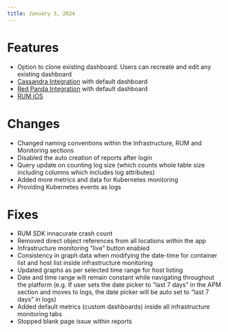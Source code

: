 ```yaml
---
title: January 3, 2024
---
```


# Features

- Option to clone existing dashboard. Users can recreate and edit any existing dashboard
- [Cassandra Integration](https://docs.middleware.io/integrations/cassandra-integration) with default dashboard 
- [Red Panda Integration](https://docs.middleware.io/integrations/redpanda-integration) with default dashboard
- [RUM iOS](https://docs.middleware.io/rum/rum-ios)

# Changes

- Changed naming conventions within the Infrastructure, RUM and Monitoring sections
- Disabled the auto creation of reports after login
- Query update on counting log size (which counts whole table size including columns which includes log attributes)
- Added more metrics and data for Kubernetes monitoring
- Providing Kubernetes events as logs

# Fixes

- RUM SDK innacurate crash count
- Removed direct object references from all locations within the app
- Infrastructure monitoring “live” button enabled 
- Consistency in graph data when modifying the date-time for container list and host list inside infrastructure monitoring
- Updated graphs as per selected time range for host listing
- Date and time range will remain constant while navigating throughout the platform (e.g. If user sets the date picker to “last 7 days” in the APM section and moves to logs, the date picker will be auto set to “last 7 days” in logs)
- Added default metrics (custom dashboards) inside all infrastructure monitoring tabs
- Stopped blank page issue within reports

